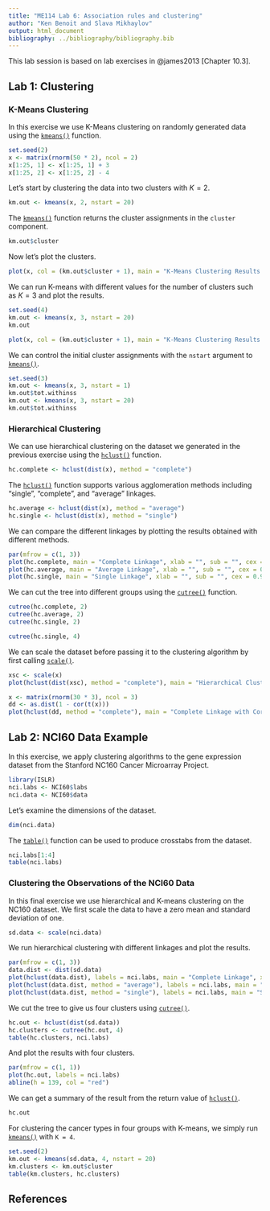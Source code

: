```yaml
---
title: "ME114 Lab 6: Association rules and clustering"
author: "Ken Benoit and Slava Mikhaylov"
output: html_document
bibliography: ../bibliography/bibliography.bib
---
```



This lab session is based on lab exercises in @james2013 [Chapter 10.3].

## Lab 1: Clustering

### K-Means Clustering

In this exercise we use K-Means clustering on randomly generated data using the [`kmeans()`](http://bit.ly/R_kmeans) function.

```r
set.seed(2)
x <- matrix(rnorm(50 * 2), ncol = 2)
x[1:25, 1] <- x[1:25, 1] + 3
x[1:25, 2] <- x[1:25, 2] - 4
```

Let's start by clustering the data into two clusters with $K = 2$.

```r
km.out <- kmeans(x, 2, nstart = 20)
```

The [`kmeans()`](http://bit.ly/R_kmeans) function returns the cluster assignments in the `cluster` component.

```r
km.out$cluster
```

Now let's plot the clusters.

```r
plot(x, col = (km.out$cluster + 1), main = "K-Means Clustering Results with K=2", xlab = "", ylab = "", pch = 20, cex = 2)
```

We can run K-means with different values for the number of clusters such as $K = 3$ and plot the results.

```r
set.seed(4)
km.out <- kmeans(x, 3, nstart = 20)
km.out
```

```r
plot(x, col = (km.out$cluster + 1), main = "K-Means Clustering Results with K=3", xlab = "", ylab = "", pch = 20, cex = 2)
```

We can control the initial cluster assignments with the `nstart` argument to [`kmeans()`](http://bit.ly/R_kmeans).

```r
set.seed(3)
km.out <- kmeans(x, 3, nstart = 1)
km.out$tot.withinss
km.out <- kmeans(x, 3, nstart = 20)
km.out$tot.withinss
```

### Hierarchical Clustering

We can use hierarchical clustering on the dataset we generated in the previous exercise using the [`hclust()`](http://bit.ly/R_hclust) function.

```r
hc.complete <- hclust(dist(x), method = "complete")
```

The [`hclust()`](http://bit.ly/R_hclust) function supports various agglomeration methods including "single", "complete", and "average" linkages.

```r
hc.average <- hclust(dist(x), method = "average")
hc.single <- hclust(dist(x), method = "single")
```

We can compare the different linkages by plotting the results obtained with different methods.

```r
par(mfrow = c(1, 3))
plot(hc.complete, main = "Complete Linkage", xlab = "", sub = "", cex = 0.9)
plot(hc.average, main = "Average Linkage", xlab = "", sub = "", cex = 0.9)
plot(hc.single, main = "Single Linkage", xlab = "", sub = "", cex = 0.9)
```

We can cut the tree into different groups using the [`cutree()`](http://bit.ly/R_cutree) function.

```r
cutree(hc.complete, 2)
cutree(hc.average, 2)
cutree(hc.single, 2)
```

```r
cutree(hc.single, 4)
```

We can scale the dataset before passing it to the clustering algorithm by first calling [`scale()`](http://bit.ly/R_scale).

```r
xsc <- scale(x)
plot(hclust(dist(xsc), method = "complete"), main = "Hierarchical Clustering with Scaled Features ")
```

```r
x <- matrix(rnorm(30 * 3), ncol = 3)
dd <- as.dist(1 - cor(t(x)))
plot(hclust(dd, method = "complete"), main = "Complete Linkage with Correlation -Based Distance", xlab = "", sub = "")
```


## Lab 2: NCI60 Data Example

In this exercise, we apply clustering algorithms to the gene expression dataset from the Stanford NC160 Cancer Microarray Project.

```r
library(ISLR)
nci.labs <- NCI60$labs
nci.data <- NCI60$data
```

Let's examine the dimensions of the dataset.

```r
dim(nci.data)
```

The [`table()`](http://bit.ly/R_table) function can be used to produce crosstabs from the dataset.

```r
nci.labs[1:4]
table(nci.labs)
```


### Clustering the Observations of the NCI60 Data

In this final exercise we use hierarchical and K-means clustering on the NC160 dataset. We first scale the data to have a zero mean and standard deviation of one.

```r
sd.data <- scale(nci.data)
```

We run hierarchical clustering with different linkages and plot the results.

```r
par(mfrow = c(1, 3))
data.dist <- dist(sd.data)
plot(hclust(data.dist), labels = nci.labs, main = "Complete Linkage", xlab = "", sub = "", ylab = "")
plot(hclust(data.dist, method = "average"), labels = nci.labs, main = "Average Linkage", xlab = "", sub = "", ylab = "")
plot(hclust(data.dist, method = "single"), labels = nci.labs, main = "Single Linkage", xlab = "", sub = "", ylab = "")
```

We cut the tree to give us four clusters using [`cutree()`](http://bit.ly/R_cutree).

```r
hc.out <- hclust(dist(sd.data))
hc.clusters <- cutree(hc.out, 4)
table(hc.clusters, nci.labs)
```

And plot the results with four clusters.

```r
par(mfrow = c(1, 1))
plot(hc.out, labels = nci.labs)
abline(h = 139, col = "red")
```

We can get a summary of the result from the return value of [`hclust()`](http://bit.ly/R_hclust).

```r
hc.out
```

For clustering the cancer types in four groups with K-means, we simply run [`kmeans()`](http://bit.ly/R_kmeans) with `K = 4`.

```r
set.seed(2)
km.out <- kmeans(sd.data, 4, nstart = 20)
km.clusters <- km.out$cluster
table(km.clusters, hc.clusters)
```



## References
